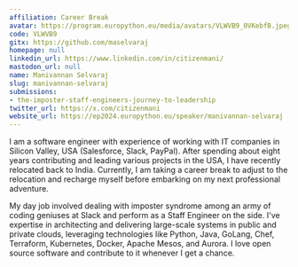```yaml
---
affiliation: Career Break
avatar: https://program.europython.eu/media/avatars/VLWVB9_0VKebfB.jpeg
code: VLWVB9
gitx: https://github.com/maselvaraj
homepage: null
linkedin_url: https://www.linkedin.com/in/citizenmani/
mastodon_url: null
name: Manivannan Selvaraj
slug: manivannan-selvaraj
submissions:
- the-imposter-staff-engineers-journey-to-leadership
twitter_url: https://x.com/citizenmani
website_url: https://ep2024.europython.eu/speaker/manivannan-selvaraj
---
```


I am a software engineer with experience of working with IT companies in Silicon Valley, USA (Salesforce, Slack, PayPal). After spending about eight years contributing and leading various projects in the USA, I have recently relocated back to India. Currently, I am taking a career break to adjust to the relocation and recharge myself before embarking on my next professional adventure.

My day job involved dealing with imposter syndrome among an army of coding geniuses at Slack and perform as a Staff Engineer on the side. I've expertise in architecting and delivering large-scale systems in public and private clouds, leveraging technologies like Python, Java, GoLang, Chef, Terraform, Kubernetes, Docker, Apache Mesos, and Aurora. I love open source software and contribute to it whenever I get a chance.

